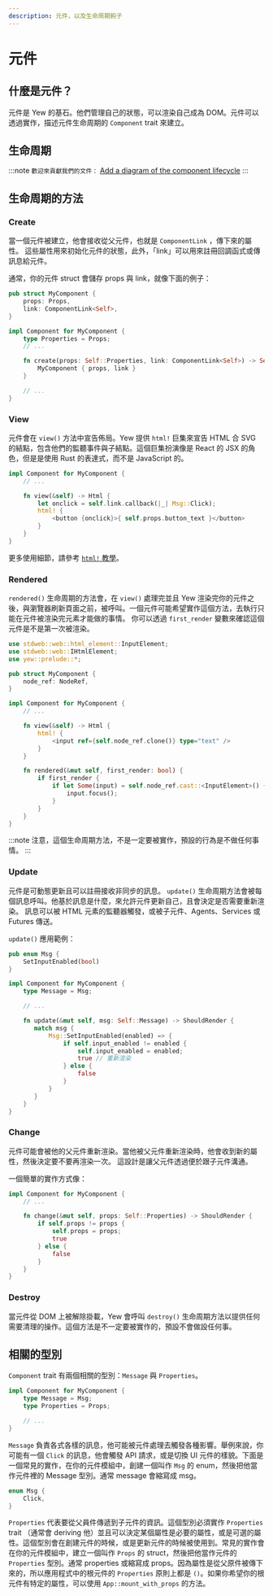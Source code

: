```yaml
---
description: 元件，以及生命周期鉤子
---
```


# 元件

## 什麼是元件？

元件是 Yew 的基石。他們管理自己的狀態，可以渲染自己成為 DOM。元件可以透過實作，描述元件生命周期的 `Component` trait 來建立。

## 生命周期

:::note
`歡迎來貢獻我們的文件：` [Add a diagram of the component lifecycle](https://github.com/yewstack/docs/issues/22)
:::

## 生命周期的方法

### Create

當一個元件被建立，他會接收從父元件，也就是 `ComponentLink` ，傳下來的屬性。 這些屬性用來初始化元件的狀態，此外，「link」可以用來註冊回調函式或傳訊息給元件。

通常，你的元件 struct 會儲存 props 與 link，就像下面的例子：

```rust
pub struct MyComponent {
    props: Props,
    link: ComponentLink<Self>,
}

impl Component for MyComponent {
    type Properties = Props;
    // ...

    fn create(props: Self::Properties, link: ComponentLink<Self>) -> Self {
        MyComponent { props, link }
    }

    // ...
}
```

### View

元件會在 `view()` 方法中宣告佈局。Yew 提供 `html!` 巨集來宣告 HTML 合 SVG 的結點，包含他們的監聽事件與子結點。這個巨集扮演像是 React 的 JSX 的角色，但是是使用 Rust 的表達式，而不是 JavaScript 的。

```rust
impl Component for MyComponent {
    // ...

    fn view(&self) -> Html {
        let onclick = self.link.callback(|_| Msg::Click);
        html! {
            <button {onclick}>{ self.props.button_text }</button>
        }
    }
}
```

更多使用細節，請參考 [`html!` 教學](html.md)。

### Rendered

`rendered()` 生命周期的方法會，在 `view()` 處理完並且 Yew 渲染完你的元件之後，與瀏覽器刷新頁面之前，被呼叫。一個元件可能希望實作這個方法，去執行只能在元件被渲染完元素才能做的事情。 你可以透過 `first_render` 變數來確認這個元件是不是第一次被渲染。

```rust
use stdweb::web::html_element::InputElement;
use stdweb::web::IHtmlElement;
use yew::prelude::*;

pub struct MyComponent {
    node_ref: NodeRef,
}

impl Component for MyComponent {
    // ...

    fn view(&self) -> Html {
        html! {
            <input ref={self.node_ref.clone()} type="text" />
        }
    }

    fn rendered(&mut self, first_render: bool) {
        if first_render {
            if let Some(input) = self.node_ref.cast::<InputElement>() {
                input.focus();
            }
        }
    }
}
```

:::note
注意，這個生命周期方法，不是一定要被實作，預設的行為是不做任何事情。
:::

### Update

元件是可動態更新且可以註冊接收非同步的訊息。 `update()` 生命周期方法會被每個訊息呼叫。他基於訊息是什麼，來允許元件更新自己，且會決定是否需要重新渲染。 訊息可以被 HTML 元素的監聽器觸發，或被子元件、Agents、Services 或 Futures 傳送。 

`update()` 應用範例：

```rust
pub enum Msg {
    SetInputEnabled(bool)
}

impl Component for MyComponent {
    type Message = Msg;

    // ...

    fn update(&mut self, msg: Self::Message) -> ShouldRender {
       match msg {
           Msg::SetInputEnabled(enabled) => {
               if self.input_enabled != enabled {
                   self.input_enabled = enabled;
                   true // 重新渲染
               } else {
                   false
               }
           }
       }
    }
}
```

### Change

元件可能會被他的父元件重新渲染。當他被父元件重新渲染時，他會收到新的屬性，然後決定要不要再渲染一次。 這設計是讓父元件透過便於跟子元件溝通。

一個簡單的實作方式像：

```rust
impl Component for MyComponent {
    // ...

    fn change(&mut self, props: Self::Properties) -> ShouldRender {
        if self.props != props {
            self.props = props;
            true
        } else {
            false
        }
    }
}
```

### Destroy

當元件從 DOM 上被解除掛載，Yew 會呼叫 `destroy()` 生命周期方法以提供任何需要清理的操作。這個方法是不一定要被實作的，預設不會做設任何事。

## 相關的型別

`Component` trait 有兩個相關的型別：`Message` 與 `Properties`。

```rust
impl Component for MyComponent {
    type Message = Msg;
    type Properties = Props;

    // ...
}
```

`Message` 負責各式各樣的訊息，他可能被元件處理去觸發各種影響。舉例來說，你可能有一個 `Click` 的訊息，他會觸發 API 請求，或是切換 UI 元件的樣貌。下面是一個常見的實作，在你的元件模組中，創建一個叫作 `Msg` 的 enum，然後把他當作元件裡的 Message 型別。通常 message 會縮寫成 msg。

```rust
enum Msg {
    Click,
}
```

`Properties` 代表要從父員件傳遞到子元件的資訊。這個型別必須實作 `Properties` trait （通常會 deriving 他）並且可以決定某個屬性是必要的屬性，或是可選的屬性。這個型別會在創建元件的時候，或是更新元件的時候被使用到。常見的實作會在你的元件模組中，建立一個叫作 `Props`  的 struct，然後把他當作元件的`Properties` 型別。通常 properties 或縮寫成 props。因為屬性是從父原件被傳下來的，所以應用程式中的根元件的 `Properties` 原則上都是 `()`。如果你希望你的根元件有特定的屬性，可以使用 `App::mount_with_props` 的方法。

